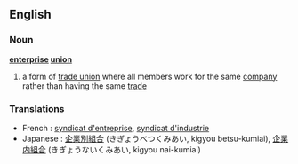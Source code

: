 ==English==
===Noun===
'''[[enterprise]] [[union]]'''
# a form of [[trade union]] where all members work for the same [[company]] rather than having the same [[trade]]

===Translations===
* French : [[syndicat d'entreprise]], [[syndicat d'industrie]] 
* Japanese : [[企業別組合]] (きぎょうべつくみあい, kigyou betsu-kumiai), [[企業内組合]] (きぎょうないくみあい, kigyou nai-kumiai)